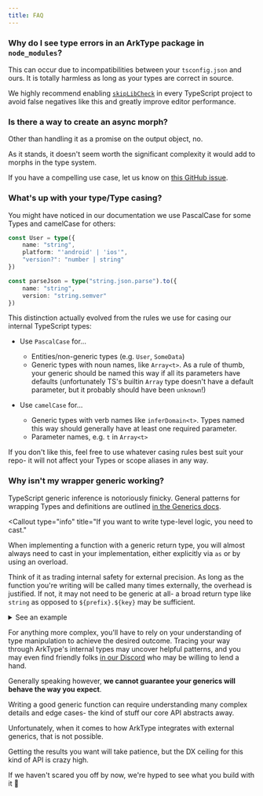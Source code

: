 ```yaml
---
title: FAQ
---
```


### Why do I see type errors in an ArkType package in `node_modules`?

This can occur due to incompatibilities between your `tsconfig.json` and ours. It is totally harmless as long as your types are correct in source.

We highly recommend enabling [`skipLibCheck`](https://www.typescriptlang.org/tsconfig/#skipLibCheck) in every TypeScript project to avoid false negatives like this and greatly improve editor performance.

### Is there a way to create an async morph?

Other than handling it as a promise on the output object, no.

As it stands, it doesn't seem worth the significant complexity it would add to morphs in the type system.

If you have a compelling use case, let us know on [this GitHub issue](https://github.com/arktypeio/arktype/issues/462).

### What's up with your type/Type casing?

You might have noticed in our documentation we use PascalCase for some Types and camelCase for others:

```ts
const User = type({
	name: "string",
	platform: "'android' | 'ios'",
	"version?": "number | string"
})

const parseJson = type("string.json.parse").to({
	name: "string",
	version: "string.semver"
})
```

This distinction actually evolved from the rules we use for casing our internal TypeScript types:

- Use `PascalCase` for...

  - Entities/non-generic types (e.g. `User`, `SomeData`)
  - Generic types with noun names, like `Array<t>`. As a rule of thumb, your generic should be named this way if all its parameters have defaults (unfortunately TS's builtin `Array` type doesn't have a default parameter, but it probably should have been `unknown`!)

- Use `camelCase` for...

  - Generic types with verb names like `inferDomain<t>`. Types named this way should generally have at least one required parameter.
  - Parameter names, e.g. `t` in `Array<t>`

If you don't like this, feel free to use whatever casing rules best suit your repo- it will not affect your Types or scope aliases in any way.

### Why isn't my wrapper generic working?

TypeScript generic inference is notoriously finicky. General patterns for wrapping Types and definitions are outlined [in the Generics docs](/docs/generics#external).

<Callout
	type="info"
	title="If you want to write type-level logic, you need to cast."
>

When implementing a function with a generic return type, you will almost always need to cast in your implementation, either explicitly via `as` or by using an overload.

Think of it as trading internal safety for external precision. As long as the function you're writing will be called many times externally, the overhead is justified. If not, it may not need to be generic at all- a broad return type like `string` as opposed to `${prefix}.${key}` may be sufficient.

<details>
	<summary>See an example</summary>

```ts
// via explicit cast
const createBox = <const def>(
	of: type.validate<def>
): type.instantiate<{ of: def }> =>
	type.raw({
		box: of
		// when implementing generics, never is your go-to
		// for allowing an arbitrary assignment with less risk than `any`
	}) as never

// via overloads
// only the external signatures are considered on invocation
function createBox2<const def>(
	of: type.validate<def>
): type.instantiate<{ of: def }>
// the signature associated with the implementation is much looser and should
// be thought of as equivalent to casting in terms of type safety
function createBox2(of: unknown) {
	return type.raw({
		box: of
	})
}
```

Notice in both cases, we've explicitly annotated the return type we want and used some method of casting internally to allow our implementation. This is a very common for implementing generic functions and, more generally, associating an implementation with typings TS can't infer on its own.

</details>

</Callout>

For anything more complex, you'll have to rely on your understanding of type manipulation to achieve the desired outcome. Tracing your way through ArkType's internal types may uncover helpful patterns, and you may even find friendly folks [in our Discord](https://artype.io/discord) who may be willing to lend a hand.

Generally speaking however, **we cannot guarantee your generics will behave the way you expect**.

Writing a good generic function can require understanding many complex details and edge cases- the kind of stuff our core API abstracts away.

Unfortunately, when it comes to how ArkType integrates with external generics, that is not possible.

Getting the results you want will take patience, but the DX ceiling for this kind of API is crazy high.

If we haven't scared you off by now, we're hyped to see what you build with it 🧗
